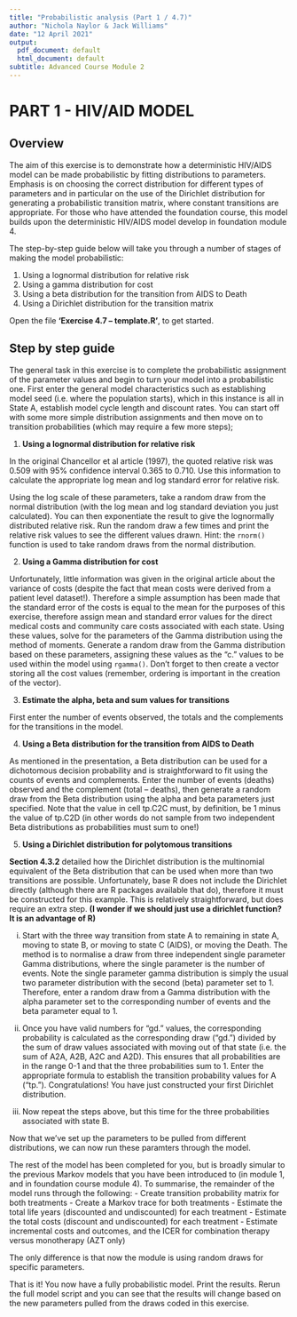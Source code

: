 ```yaml
---
title: "Probabilistic analysis (Part 1 / 4.7)"
author: "Nichola Naylor & Jack Williams"
date: "12 April 2021"
output:
  pdf_document: default
  html_document: default
subtitle: Advanced Course Module 2
---
```


# PART 1 - HIV/AID MODEL 

## Overview 

The aim of this exercise is to demonstrate how a deterministic HIV/AIDS model can be made probabilistic by fitting distributions to parameters. Emphasis is on choosing the correct distribution for different types of parameters and in particular on the use of the Dirichlet distribution for generating a probabilistic transition matrix, where constant transitions are appropriate. For those who have attended the foundation course, this model builds upon the deterministic HIV/AIDS model develop in foundation module 4. 

The step-by-step guide below will take you through a number of stages of making the model probabilistic:

1. Using a lognormal distribution for relative risk
2. Using a gamma distribution for cost
3. Using a beta distribution for the transition from AIDS to Death
4. Using a Dirichlet distribution for the transition matrix

Open the file **‘Exercise 4.7 – template.R’**, to get started. 


## Step by step guide

The general task in this exercise is to complete the probabilistic assignment of the parameter values and begin to turn your model into a probabilistic one. First enter the general model characteristics such as establishing model seed (i.e. where the population starts), which in this instance is all in State A, establish model cycle length and discount rates. You can start off with some more simple distribution assignments and then move on to transition probabilities (which may require a few more steps);

(@) **Using a lognormal distribution for relative risk**

In the original Chancellor et al article (1997), the quoted relative risk was 0.509 with 95% confidence interval 0.365 to 0.710.  Use this information to calculate the appropriate log mean and log standard error for relative risk.  

Using the log scale of these parameters, take a random draw from the normal distribution (with the log mean and log standard deviation you just calculated). You can then exponentiate the result to give the lognormally distributed relative risk. Run the random draw a few times and print the relative risk values to see the different values drawn. Hint: the `rnorm()` function is used to take random draws from the normal distribution.

(@) **Using a Gamma distribution for cost**

Unfortunately, little information was given in the original article about the variance of costs (despite the fact that mean costs were derived from a patient level dataset!).  Therefore a simple assumption has been made that the standard error of the costs is equal to the mean for the purposes of this exercise, therefore assign mean and standard error values for the direct medical costs and community care costs associated with each state.  Using these values, solve for the parameters of the Gamma distribution using the method of moments. Generate a random draw from the Gamma distribution based on these parameters, assigning these values as the “c.” values to be used within the model using `rgamma()`. Don’t forget to then create a vector storing all the cost values (remember, ordering is important in the creation of the vector). 

(@) **Estimate the alpha, beta and sum values for transitions**

First enter the number of events observed, the totals and the complements for the transitions in the model. 

(@) **Using a Beta distribution for the transition from AIDS to Death**

As mentioned in the presentation, a Beta distribution can be used for a dichotomous decision probability and is straightforward to fit using the counts of events and complements. Enter the number of events (deaths) observed and the complement (total – deaths), then  generate a random draw from the Beta distribution using the alpha and beta parameters just specified.  Note that the value in cell tp.C2C must, by definition, be 1 minus the value of tp.C2D (in other words do not sample from two independent Beta distributions as probabilities must sum to one!)

(@) **Using a Dirichlet distribution for polytomous transitions**

**Section 4.3.2** detailed how the Dirichlet distribution is the multinomial equivalent of the Beta distribution that can be used when more than two transitions are possible.  Unfortunately, base R does not include the Dirichlet directly (although there are R packages available that do), therefore it must be constructed for this example.  This is relatively straightforward, but does require an extra step. **(I wonder if we should just use a dirichlet function? It is an advantage of R)**

i) Start with the three way transition from state A to remaining in state A, moving to state B, or moving to state C (AIDS), or moving the Death.  The method is to normalise a draw from three independent single parameter Gamma distributions, where the single parameter is the number of events.  Note the single parameter gamma distribution is simply the usual two parameter distribution with the second (beta) parameter set to 1.  Therefore, enter a random draw from a Gamma distribution with the alpha parameter set to the corresponding number of events and the beta parameter equal to 1.

ii) Once you have valid numbers for “gd.” values, the corresponding probability is calculated as the corresponding draw (“gd.”) divided by the sum of draw values associated with moving out of that state (i.e. the sum of A2A, A2B, A2C and A2D).  This ensures that all probabilities are in the range 0-1 and that the three probabilities sum to 1.  Enter the appropriate formula to establish the transition probability values for A (“tp.”).  Congratulations!  You have just constructed your first Dirichlet distribution.

iii) Now repeat the steps above, but this time for the three probabilities associated with state B.


Now that we’ve set up the parameters to be pulled from different distributions, we can now run these paramters through the model.  

The rest of the model has been completed for you, but is broadly simular to the previous Markov models that you have been introduced to (in module 1, and in foundation course module 4). To summarise, the remainder of the model runs through the following: 
- Create transition probability matrix for both treatments
- Create a Markov trace for both treatments
- Estimate the total life years (discounted and undiscounted) for each treatment
- Estimate the total costs (discount and undiscounted) for each treatment
- Estimate incremental costs and outcomes, and the ICER for combination therapy versus monotherapy (AZT only)

The only difference is that now the module is using random draws for specific parameters. 

That is it!  You now have a fully probabilistic model. Print the results. Rerun the full model script and you can see that the results will change based on the new parameters pulled from the draws coded in this exercise. 
